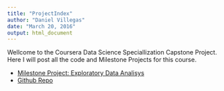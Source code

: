 ```yaml
---
title: "ProjectIndex"
author: "Daniel Villegas"
date: "March 20, 2016"
output: html_document
---
```


Wellcome to the Coursera Data Science Speciallization Capstone Project. Here I will post
all the code and Milestone Projects for this course.

* [Milestone Project: Exploratory Data Analisys](code/exploratory/report.html)
* [Github Repo](https://github.com/danielvillegasp/CapstoneNLP)